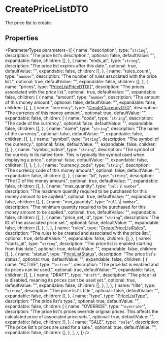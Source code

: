 
# CreatePriceListDTO

The price list to create.

## Properties

<ParameterTypes
  parameters={[
    {
      name: "description",
      type: "`string`",
      description: "The price list's description.",
      optional: false,
      defaultValue: "",
      expandable: false,
      children: [],
    },
    {
      name: "ends_at",
      type: "`string`",
      description: "The price list expires after this date.",
      optional: true,
      defaultValue: "",
      expandable: false,
      children: [],
    },
    {
      name: "rules_count",
      type: "`number`",
      description: "The number of rules associated with the price list.",
      optional: true,
      defaultValue: "",
      expandable: false,
      children: [],
    },
    {
      name: "prices",
      type: "[PriceListPriceDTO](types.PriceListPriceDTO.mdx)[]",
      description: "The prices associated with the price list.",
      optional: true,
      defaultValue: "",
      expandable: false,
      children: [
        {
          name: "amount",
          type: "`number`",
          description: "The amount of this money amount.",
          optional: false,
          defaultValue: "",
          expandable: false,
          children: [],
        },
        {
          name: "currency",
          type: "[CreateCurrencyDTO](types.CreateCurrencyDTO.mdx)",
          description: "The currency of this money amount.",
          optional: true,
          defaultValue: "",
          expandable: false,
          children: [
            {
              name: "code",
              type: "`string`",
              description: "The code of the currency.",
              optional: false,
              defaultValue: "",
              expandable: false,
              children: [],
            },
            {
              name: "name",
              type: "`string`",
              description: "The name of the currency.",
              optional: false,
              defaultValue: "",
              expandable: false,
              children: [],
            },
            {
              name: "symbol",
              type: "`string`",
              description: "The symbol of the currency.",
              optional: false,
              defaultValue: "",
              expandable: false,
              children: [],
            },
            {
              name: "symbol_native",
              type: "`string`",
              description:
                "The symbol of the currecy in its native form. This is typically the symbol used when displaying a price.",
              optional: false,
              defaultValue: "",
              expandable: false,
              children: [],
            },
          ],
        },
        {
          name: "currency_code",
          type: "`string`",
          description: "The currency code of this money amount.",
          optional: false,
          defaultValue: "",
          expandable: false,
          children: [],
        },
        {
          name: "id",
          type: "`string`",
          description: "The ID of the money amount.",
          optional: true,
          defaultValue: "",
          expandable: false,
          children: [],
        },
        {
          name: "max_quantity",
          type: "`null` \\| `number`",
          description:
            "The maximum quantity required to be purchased for this money amount to be applied.",
          optional: true,
          defaultValue: "",
          expandable: false,
          children: [],
        },
        {
          name: "min_quantity",
          type: "`null` \\| `number`",
          description:
            "The minimum quantity required to be purchased for this money amount to be applied.",
          optional: true,
          defaultValue: "",
          expandable: false,
          children: [],
        },
        {
          name: "price_set_id",
          type: "`string`",
          description: "The ID of the associated price set.",
          optional: false,
          defaultValue: "",
          expandable: false,
          children: [],
        },
      ],
    },
    {
      name: "rules",
      type: "[CreatePriceListRules](types.CreatePriceListRules.mdx)",
      description:
        "The rules to be created and associated with the price list.",
      optional: true,
      defaultValue: "",
      expandable: false,
      children: [],
    },
    {
      name: "starts_at",
      type: "`string`",
      description: "The price list is enabled starting from this date.",
      optional: true,
      defaultValue: "",
      expandable: false,
      children: [],
    },
    {
      name: "status",
      type: "[PriceListStatus](../enums/types.PriceListStatus.mdx)",
      description: "The price list's status.",
      optional: true,
      defaultValue: "",
      expandable: false,
      children: [
        {
          name: "ACTIVE",
          type: '`"active"`',
          description: "The price list is enabled and its prices can be used.",
          optional: true,
          defaultValue: "",
          expandable: false,
          children: [],
        },
        {
          name: "DRAFT",
          type: '`"draft"`',
          description:
            "The price list is disabled, meaning its prices can't be used yet.",
          optional: true,
          defaultValue: "",
          expandable: false,
          children: [],
        },
      ],
    },
    {
      name: "title",
      type: "`string`",
      description: "The price list's title.",
      optional: false,
      defaultValue: "",
      expandable: false,
      children: [],
    },
    {
      name: "type",
      type: "[PriceListType](../enums/types.PriceListType.mdx)",
      description: "The price list's type.",
      optional: true,
      defaultValue: "",
      expandable: false,
      children: [
        {
          name: "OVERRIDE",
          type: '`"override"`',
          description:
            "The price list's prices override original prices. This affects the calculated price of associated price sets.",
          optional: true,
          defaultValue: "",
          expandable: false,
          children: [],
        },
        {
          name: "SALE",
          type: '`"sale"`',
          description: "The price list's prices are used for a sale.",
          optional: true,
          defaultValue: "",
          expandable: false,
          children: [],
        },
      ],
    },
  ]}
/>
